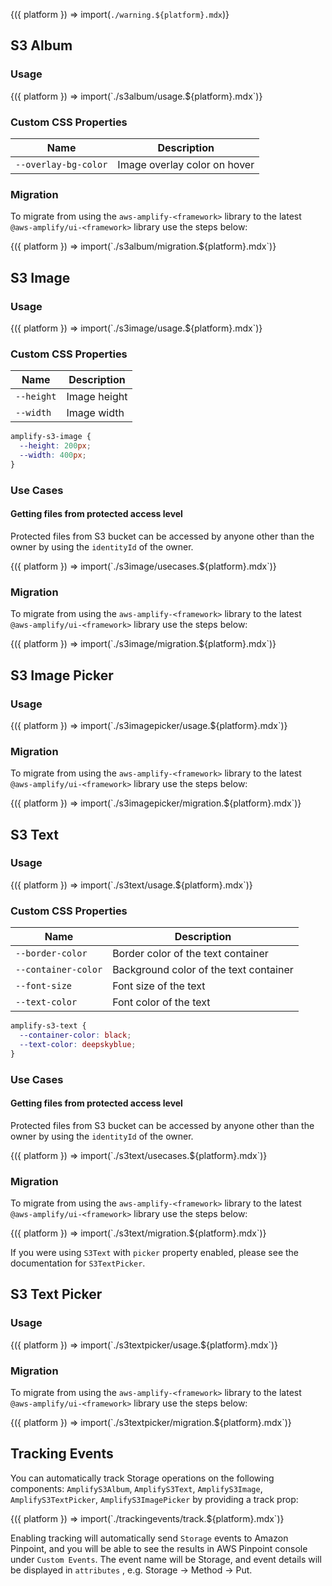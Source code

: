 
<Fragment>{({ platform }) => import(`./warning.${platform}.mdx`)}</Fragment>

## S3 Album

### Usage

<Fragment>
  {({ platform }) => import(`./s3album/usage.${platform}.mdx`)}
</Fragment>

### Custom CSS Properties

| Name                 | Description                  |
| -------------------- | ---------------------------- |
| `--overlay-bg-color` | Image overlay color on hover |

### Migration

To migrate from using the `aws-amplify-<framework>` library to the latest `@aws-amplify/ui-<framework>` library use the steps below:

<Fragment>
  {({ platform }) => import(`./s3album/migration.${platform}.mdx`)}
</Fragment>

## S3 Image

### Usage

<Fragment>
  {({ platform }) => import(`./s3image/usage.${platform}.mdx`)}
</Fragment>

### Custom CSS Properties

| Name       | Description  |
| ---------- | ------------ |
| `--height` | Image height |
| `--width`  | Image width  |

```css
amplify-s3-image {
  --height: 200px;
  --width: 400px;
}
```

### Use Cases

#### Getting files from protected access level

Protected files from S3 bucket can be accessed by anyone other than the owner by using the `identityId` of the owner.

<Fragment>
  {({ platform }) => import(`./s3image/usecases.${platform}.mdx`)}
</Fragment>

### Migration

To migrate from using the `aws-amplify-<framework>` library to the latest `@aws-amplify/ui-<framework>` library use the steps below:

<Fragment>
  {({ platform }) => import(`./s3image/migration.${platform}.mdx`)}
</Fragment>

## S3 Image Picker

### Usage

<Fragment>
  {({ platform }) => import(`./s3imagepicker/usage.${platform}.mdx`)}
</Fragment>

### Migration

To migrate from using the `aws-amplify-<framework>` library to the latest `@aws-amplify/ui-<framework>` library use the steps below:

<Fragment>
  {({ platform }) => import(`./s3imagepicker/migration.${platform}.mdx`)}
</Fragment>

## S3 Text

### Usage

<Fragment>
  {({ platform }) => import(`./s3text/usage.${platform}.mdx`)}
</Fragment>

### Custom CSS Properties

| Name                | Description                            |
| ------------------- | -------------------------------------- |
| `--border-color`    | Border color of the text container     |
| `--container-color` | Background color of the text container |
| `--font-size`       | Font size of the text                  |
| `--text-color`      | Font color of the text                 |

```css
amplify-s3-text {
  --container-color: black;
  --text-color: deepskyblue;
}
```

### Use Cases

#### Getting files from protected access level

Protected files from S3 bucket can be accessed by anyone other than the owner by using the `identityId` of the owner.

<Fragment>
  {({ platform }) => import(`./s3text/usecases.${platform}.mdx`)}
</Fragment>

### Migration

To migrate from using the `aws-amplify-<framework>` library to the latest `@aws-amplify/ui-<framework>` library use the steps below:

<Fragment>
  {({ platform }) => import(`./s3text/migration.${platform}.mdx`)}
</Fragment>

If you were using `S3Text` with `picker` property enabled, please see the documentation for `S3TextPicker`.

## S3 Text Picker

### Usage

<Fragment>
  {({ platform }) => import(`./s3textpicker/usage.${platform}.mdx`)}
</Fragment>

### Migration

To migrate from using the `aws-amplify-<framework>` library to the latest `@aws-amplify/ui-<framework>` library use the steps below:

<Fragment>
  {({ platform }) => import(`./s3textpicker/migration.${platform}.mdx`)}
</Fragment>

## Tracking Events

You can automatically track Storage operations on the following components: `AmplifyS3Album`, `AmplifyS3Text`, `AmplifyS3Image`, `AmplifyS3TextPicker`, `AmplifyS3ImagePicker` by providing a track prop:

<Fragment>
  {({ platform }) => import(`./trackingevents/track.${platform}.mdx`)}
</Fragment>

Enabling tracking will automatically send `Storage` events to Amazon Pinpoint, and you will be able to see the results in AWS Pinpoint console under `Custom Events`. The event name will be Storage, and event details will be displayed in `attributes` , e.g. Storage -> Method -> Put.
